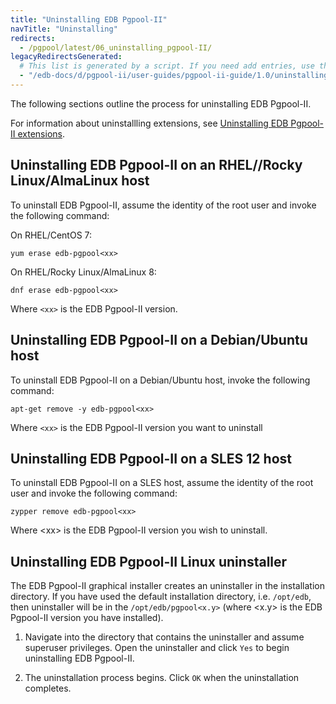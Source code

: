 ```yaml
---
title: "Uninstalling EDB Pgpool-II"
navTitle: "Uninstalling"
redirects:
  - /pgpool/latest/06_uninstalling_pgpool-II/
legacyRedirectsGenerated:
  # This list is generated by a script. If you need add entries, use the `legacyRedirects` key.
  - "/edb-docs/d/pgpool-ii/user-guides/pgpool-ii-guide/1.0/uninstalling_pgpool-II.html"
---
```


The following sections outline the process for uninstalling EDB Pgpool-II. 

For information about uninstallling extensions, see [Uninstalling EDB Pgpool-II extensions]().

## Uninstalling EDB Pgpool-II on an RHEL//Rocky Linux/AlmaLinux host

To uninstall EDB Pgpool-II, assume the identity of the root user and invoke the following command:

On RHEL/CentOS 7:

```shell
yum erase edb-pgpool<xx>
```

On RHEL/Rocky Linux/AlmaLinux 8:

```shell
dnf erase edb-pgpool<xx>
```

Where `<xx>` is the EDB Pgpool-II version.

## Uninstalling EDB Pgpool-II on a Debian/Ubuntu host

To uninstall EDB Pgpool-II on a Debian/Ubuntu host, invoke the following command:

```shell
apt-get remove -y edb-pgpool<xx>
```

Where `<xx>` is the EDB Pgpool-II version you want to uninstall

## Uninstalling EDB Pgpool-II on a SLES 12 host

To uninstall EDB Pgpool-II on a SLES host, assume the identity of the root user and invoke the following command:

```shell
zypper remove edb-pgpool<xx>
```

Where &lt;xx> is the EDB Pgpool-II version you wish to uninstall.

## Uninstalling EDB Pgpool-II Linux uninstaller

The EDB Pgpool-II graphical installer creates an uninstaller in the installation directory. If you have used the default installation directory, i.e. `/opt/edb`, then uninstaller will be in the `/opt/edb/pgpool<x.y>` (where &lt;x.y> is the EDB Pgpool-II version you have installed).

1.  Navigate into the directory that contains the uninstaller and assume superuser privileges. Open the uninstaller and click `Yes` to begin uninstalling EDB Pgpool-II.

2.  The uninstallation process begins. Click `OK` when the uninstallation completes.
